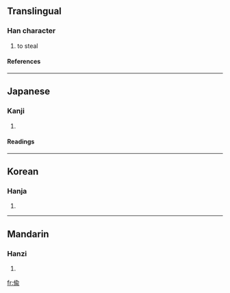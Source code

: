 {{see|偷}}

==Translingual==
===Han character===
{{Han char|rn=9|rad=人|as=09|sn=11|four=|canj=人人一女 (OOMV)}}
# to steal
====References====
{{Han ref|kx=0112.071|dkj=00901|hdz=10193.021|uh=5078|ud=20600}}
----
==Japanese==
===Kanji===
{{ja-kanji|grade=|rs=人09}}
# {{defn|Japanese}}
====Readings====
{{ja-readings|on=[[ちゅう]] (chū), [[とう]] (tō)|kun=[[ぬすむ]] (nusumu)}}
----
==Korean==
===Hanja===
{{ko-hanja|hangeul=투|rv=tu|mr=t'u}}
# {{defn|Korean}}
----
==Mandarin==
===Hanzi===
{{cmn-hanzi|pin=[[tōu]] ([[tou1]])|wg=t'ou<sup>1</sup>}}
# {{defn|Mandarin}}

[[fr:偸]]